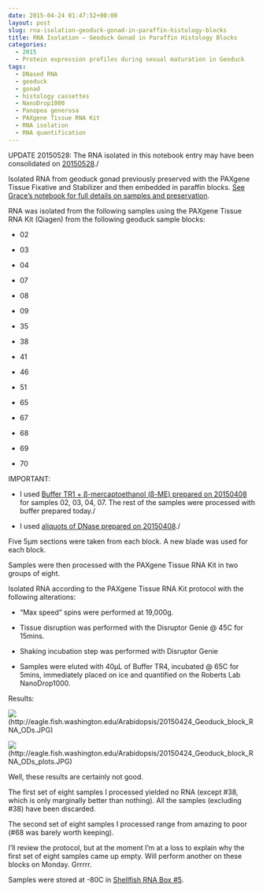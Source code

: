 ```yaml
---
date: 2015-04-24 01:47:52+00:00
layout: post
slug: rna-isolation-geoduck-gonad-in-paraffin-histology-blocks
title: RNA Isolation – Geoduck Gonad in Paraffin Histology Blocks
categories:
  - 2015
  - Protein expression profiles during sexual maturation in Geoduck
tags:
  - DNased RNA
  - geoduck
  - gonad
  - histology cassettes
  - NanoDrop1000
  - Panopea generosa
  - PAXgene Tissue RNA Kit
  - RNA isolation
  - RNA quantification
---
```


UPDATE 20150528: The RNA isolated in this notebook entry may have been consolidated on [20150528](https://robertslab.github.io/sams-notebook/posts/2015/2015-05-28-bioanalyzer-geoduck-gonad-rna-quality-assessment.html)./

Isolated RNA from geoduck gonad previously preserved with the PAXgene Tissue Fixative and Stabilizer and then embedded in paraffin blocks. [See Grace’s notebook for full details on samples and preservation](https://genefish.wikispaces.com/Grace%27s+Notebook).

RNA was isolated from the following samples using the PAXgene Tissue RNA Kit (Qiagen) from the following geoduck sample blocks:




    
  * 02

    
  * 03

    
  * 04

    
  * 07

    
  * 08

    
  * 09

    
  * 35

    
  * 38

    
  * 41

    
  * 46

    
  * 51

    
  * 65

    
  * 67

    
  * 68

    
  * 69

    
  * 70



IMPORTANT:


    
  * I used [Buffer TR1 + β-mercaptoethanol (β-ME) prepared on 20150408](https://robertslab.github.io/sams-notebook/posts/2015/2015-04-08-rna-isolation-geoduck-foot-in-paraffin-histology-blocks.html) for samples 02, 03, 04, 07. The rest of the samples were processed with buffer prepared today./

    
  * I used [aliquots of DNase prepared on 20150408](https://robertslab.github.io/sams-notebook/posts/2015/2015-04-08-rna-isolation-geoduck-foot-in-paraffin-histology-blocks.html)./



Five 5μm sections were taken from each block. A new blade was used for each block.

Samples were then processed with the PAXgene Tissue RNA Kit in two groups of eight.

Isolated RNA according to the PAXgene Tissue RNA Kit protocol with the following alterations:


    
  * “Max speed” spins were performed at 19,000g.

    
  * Tissue disruption was performed with the Disruptor Genie @ 45C for 15mins.

    
  * Shaking incubation step was performed with Disruptor Genie

    
  * Samples were eluted with 40μL of Buffer TR4, incubated @ 65C for 5mins, immediately placed on ice and quantified on the Roberts Lab NanoDrop1000.



Results:

![](https://eagle.fish.washington.edu/Arabidopsis/20150424_Geoduck_block_RNA_ODs.JPG)(http://eagle.fish.washington.edu/Arabidopsis/20150424_Geoduck_block_RNA_ODs.JPG)



![](https://eagle.fish.washington.edu/Arabidopsis/20150424_Geoduck_block_RNA_ODs_plots.JPG)(http://eagle.fish.washington.edu/Arabidopsis/20150424_Geoduck_block_RNA_ODs_plots.JPG)



Well, these results are certainly not good.

The first set of eight samples I processed yielded no RNA (except #38, which is only marginally better than nothing). All the samples (excluding #38) have been discarded.

The second set of eight samples I processed range from amazing to poor (#68 was barely worth keeping).

I'll review the protocol, but at the moment I'm at a loss to explain why the first set of eight samples came up empty. Will perform another on these blocks on Monday. Grrrrr.

Samples were stored at -80C in [Shellfish RNA Box #5](https://docs.google.com/spreadsheet/ccc?key=0AmS_90rPaQMzcHdyU1d0MDVMLWpaTWdadnJSd0M4UUE&usp=sharing).
